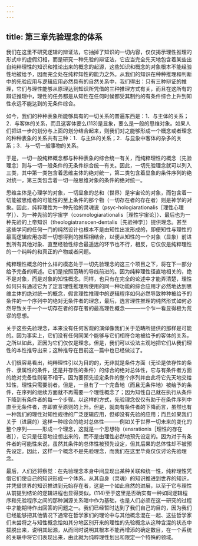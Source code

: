 ```yaml
---
---
---
```

title: 第三章先验理念的体系
---





我们在这里不研究逻辑的辩证法，它抽掉了知识的一切内容，仅仅揭示理性推理的形式中的虚假幻相，而是研究一种先验的辩证法，它应当完全先天地包含着某些出自纯粹理性的知识和推论出来的概念的起源，这些知识和概念的对象根本不能经验性地被给予，因而完全处在纯粹知性的能力之外。从我们的知识在种种推理和判断中的先验应用与逻辑应用必然具有的自然关系中，我们得出：只有三种辩证的推理，它们与理性能够从原理达到知识所凭借的三种推理方式有关，而且在这所有的辩证推理中，理性的任务都是从知性在任何时候都受其制约的有条件综合上升到知性永远不能达到的无条件综合。

如今，我们的种种表象所能够具有的一切关系的普遍东西是：1．与主体的关系；2．与客体的关系，而且这客体要么(113)是显象，要么是一般的思维对象。如果人们把进一步的划分与上面的划分结合起来，则我们对之能够形成一个概念或者理念的种种表象的关系共有三种：1．与主体的关系；2．与显象中客体的杂多的关系；3．与一切一般事物的关系。

于是，一切一般纯粹概念都与种种表象的综合统一有关，而纯粹理性的概念（先验理念）则与一切一般条件的无条件综合统一有关。因此，一切先验理念就可以列入三类，其中第一类包含着思维主体的绝对统一，第二类包含着显象的条件序列的绝对统一，第三类包含着一切一般思维对象的条件的绝对统一。

思维主体是心理学的对象，一切显象的总和（世界）是宇宙论的对象，而包含着一切能被思维者的可能性的至上条件的那个物（一切存在者的存在者）则是神学的对象。因此，纯粹理性为一种先验的灵魂说（psyc-hologiarationalis［理性心理学］）、为一种先验的宇宙学（cosmologiarationalis［理性宇宙论］）、最后也为一种先验的上帝知识（theologiatranscen‐dentalis［先验神学］）提供理念。甚至这些学问的任何一门的纯然设计也根本不是由知性出发形成的，即便知性与理性的最高逻辑应用亦即一切想得到的推理相结合，以便从知性的一个对象（显象）前进到所有其他对象、直至经验性综合最遥远的环节也不行，相反，它仅仅是纯粹理性的一个纯粹的和真正的产物或者问题。

纯粹理性概念的什么样的模态处于一切先验理念的这三个项目之下，将在下一部分给予完备的阐述。它们是按照范畴的导线前进的。因为纯粹理性径直地相关的，绝不是对象，而是对象的知性概念。同样，也只有在完全的论述中才能弄清楚，理性如何只有通过它为了定言理性推理所使用的同一种功能的综合应用才必然地达到思维主体的绝对统一的概念，假言理性推理中的逻辑程序如何必然导致种种被给予的条件的一个序列中的绝对无条件者的理念，最后，选言理性推理的纯然形式如何必然导致关于一个一切存在者的存在者的最高理性概念———一个乍一看显得极为荒谬的思想。

关于这些先验理念，本来没有任何客观的演绎像我们关于范畴所提供的那样是可能的。因为事实上，它们没有任何同某个能够与它们相符合地被给予的客体的关系，之所以如此，正因为它们仅仅是理念。但是，我们可以设法主观地把它们从我们理性的本性推导出来；这种推导在目前这一篇中也已经做过了。

人们很容易看出，纯粹理性引以为目的的，无非就是条件方面（无论是依存性的条件、隶属性的条件，还是并存性的条件）的综合的绝对总体性，它与有条件者方面的绝对完备性则毫不相干。因为要预先设定条件的整个序列并由此将它先天地交给知性，理性只需要前者。但是，一旦有了一个完备地（而且无条件地）被给予的条件，在序列的继续方面就不再需要一个理性概念了；因为知性自己就在执行从条件下降到有条件者的每一个步骤。以这样的方式，先验理念仅仅有助于在条件序列中直至无条件者，亦即直至原则的上升。但是，就向有条件者的下降而言，虽然也有一种我们的理性对知性规律的广泛逻辑应用，但却没有先验的应用；而且如果我们关于（进展的）这样一种综合的绝对总体性———例如关于世界一切未来的变化的整个序列———形成一个理念，这就是一个思想物（ensrationis［理性的存在者］），它只是任意地设想出来的，而不是由理性必然地预先设定的。因为对于有条件者的可能性来说，虽然其条件的总体性被预先设定，但其后果的总体性却不被预先设定。因此，这样一个概念不是先验理念，而我们在这里毕竟仅仅讨论先验理念。

最后，人们还将察觉：在先验理念本身中间显现出某种关联和统一性，纯粹理性凭借它们使自己的知识形成一个体系。从其自身（灵魂）的知识推进到世界的知识，并凭借世界的知识推进到元始存在者，这是一个如此自然的进展，以至于它与理性从前提到结论的逻辑进程也显得类似。(114)至于这里是否确实有一种如同逻辑程序和先验程序之间的那种渊源关系暗中作为基础，也是人们必须在这一研究的过程中才能期待作出回答的问题之一。我们已经暂时达到了我们自己的目的，因为我们已经能够把其他情况下通常在哲学家们的理论中与其他概念混在一起、这些哲学家们未尝将之与知性概念恰如其分地区别开来的理性的先验概念从这种含混的状态中拔脱出来，说明其起源，从而同时说明其根本不能再增添的确定数目，在一个系统的关联中将它们表现出来，由此就为纯粹理性划出和限定一个特殊的领域。